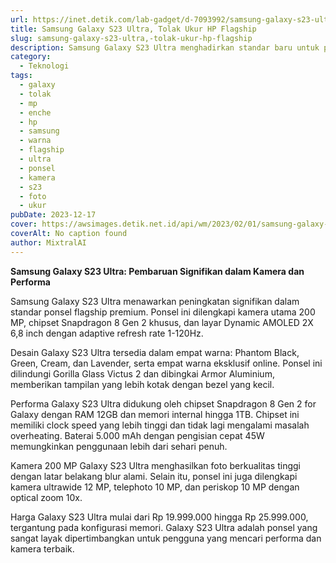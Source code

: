 ```yaml
---
url: https://inet.detik.com/lab-gadget/d-7093992/samsung-galaxy-s23-ultra-tolak-ukur-hp-flagship
title: Samsung Galaxy S23 Ultra, Tolak Ukur HP Flagship
slug: samsung-galaxy-s23-ultra,-tolak-ukur-hp-flagship
description: Samsung Galaxy S23 Ultra menghadirkan standar baru untuk ponsel flagship dengan kamera 200 MP yang makin canggih dan prosesor yang kencang.
category:
  - Teknologi
tags:
  - galaxy
  - tolak
  - mp
  - enche
  - hp
  - samsung
  - warna
  - flagship
  - ultra
  - ponsel
  - kamera
  - s23
  - foto
  - ukur
pubDate: 2023-12-17
cover: https://awsimages.detik.net.id/api/wm/2023/02/01/samsung-galaxy-s23-ultra-6_169.jpeg?wid=54&w=650&v=1&t=jpeg
coverAlt: No caption found
author: MixtralAI
---
```

**Samsung Galaxy S23 Ultra: Pembaruan Signifikan dalam Kamera dan Performa**

Samsung Galaxy S23 Ultra menawarkan peningkatan signifikan dalam standar ponsel flagship premium. Ponsel ini dilengkapi kamera utama 200 MP, chipset Snapdragon 8 Gen 2 khusus, dan layar Dynamic AMOLED 2X 6,8 inch dengan adaptive refresh rate 1-120Hz.

Desain Galaxy S23 Ultra tersedia dalam empat warna: Phantom Black, Green, Cream, dan Lavender, serta empat warna eksklusif online. Ponsel ini dilindungi Gorilla Glass Victus 2 dan dibingkai Armor Aluminium, memberikan tampilan yang lebih kotak dengan bezel yang kecil.

Performa Galaxy S23 Ultra didukung oleh chipset Snapdragon 8 Gen 2 for Galaxy dengan RAM 12GB dan memori internal hingga 1TB. Chipset ini memiliki clock speed yang lebih tinggi dan tidak lagi mengalami masalah overheating. Baterai 5.000 mAh dengan pengisian cepat 45W memungkinkan penggunaan lebih dari sehari penuh.

Kamera 200 MP Galaxy S23 Ultra menghasilkan foto berkualitas tinggi dengan latar belakang blur alami. Selain itu, ponsel ini juga dilengkapi kamera ultrawide 12 MP, telephoto 10 MP, dan periskop 10 MP dengan optical zoom 10x.

Harga Galaxy S23 Ultra mulai dari Rp 19.999.000 hingga Rp 25.999.000, tergantung pada konfigurasi memori. Galaxy S23 Ultra adalah ponsel yang sangat layak dipertimbangkan untuk pengguna yang mencari performa dan kamera terbaik.
